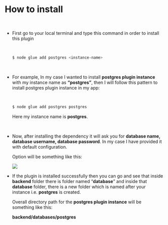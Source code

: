 

<Meta title="Postgres Plugin Docs/How to install" />

# How to install



<br/>

* First go to your local terminal and type this command in order to install this plugin

  <br/>

    ```bash
    $ node glue add postgres <instance-name>
    ```

  <br/>

* For example, In my case I wanted to install **postgres plugin instance** with my instance
  name as **“postgres”**, then I will follow this pattern to install postgres plugin instance in
  my app:

  <br/>
  
    ```bash
    $ node glue add postgres postgres
    ```
    
    Here my instance name is **postgres**.

  <br/>

* Now, after installing the dependency it will ask you for **database name, database username,
  database password**. In my case I have provided it with default configuration.

  Option will be something like this:
    
    
    <img src='/assets/postgresScreenshot.png' />
    

  <br/>

* If the plugin is installed successfully then you can go and see that inside **backend** 
  folder there is folder named “**database**” and inside that **database** folder, there
  is a new folder which is named after your instance i.e. **postgres** is created. 
  
  Overall directory path for the **postgres plugin instance** will be something like this:
  
  **backend/databases/postgres**
